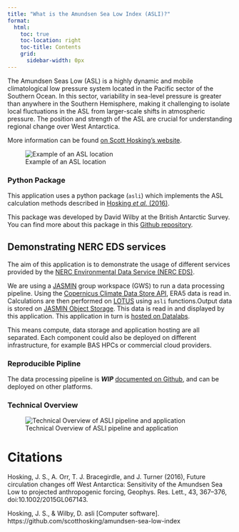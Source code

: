 ```yaml
---
title: "What is the Amundsen Sea Low Index (ASLI)?"
format:
  html:
    toc: true
    toc-location: right
    toc-title: Contents
    grid:
      sidebar-width: 0px
---
```


<!-- :::{.column-screen-left} -->

The Amundsen Seas Low (ASL) is a highly dynamic and mobile climatological low pressure system located in the Pacific sector of the Southern Ocean. In this sector, variability in sea-level pressure is greater than anywhere in the Southern Hemisphere, making it challenging to isolate local fluctuations in the ASL from larger-scale shifts in atmospheric pressure. The position and strength of the ASL are crucial for understanding regional change over West Antarctica.

More information can be found [on Scott Hosking's website](https://scotthosking.com/asl_index).

![Example of an ASL location](https://scotthosking.com/assets/images/asl_index-crop3.png){#fig-amundsen}

### Python Package

This application uses a python package (`asli`) which implements the ASL calculation methods described in [Hosking *et al.* (2016)](http://dx.doi.org/10.1002/2015GL067143).

This package was developed by David Wilby at the British Antarctic Survey. You can find more about this package in this [Github repository](https://github.com/davidwilby/amundsen-sea-low-index).

## Demonstrating NERC EDS services

The aim of this application is to demonstrate the usage of different services provided by the [NERC Environmental Data Service (NERC EDS)](https://eds.ukri.org/environmental-data-service).

We are using a [JASMIN](https://jasmin.ac.uk/) group workspace (GWS) to run a data processing pipeline. Using the [Copernicus Climate Data Store API](https://cds.climate.copernicus.eu/#!/home), ERA5 data is read in. Calculations are then performed on [LOTUS](https://help.jasmin.ac.uk/docs/batch-computing/lotus-overview/) using `asli` functions.Output data is stored on [JASMIN Object Storage](https://help.jasmin.ac.uk/docs/short-term-project-storage/using-the-jasmin-object-store/). This data is read in and displayed by this application. This application in turn is [hosted on Datalabs](https://datalab.datalabs.ceh.ac.uk/).

This means compute, data storage and application hosting are all separated. Each component could also be deployed on different infrastructure, for example BAS HPCs or commercial cloud providers.

### Reproducible Pipline

The data processing pipeline is ***WIP*** [documented on Github](https://github.com/antarctica/boost-eds-pipeline), and can be deployed on other platforms.

### Technical Overview

![Technical Overview of ASLI pipeline and application](images/asli-technical-overview-light.png){#fig-techoverview}

# Citations

Hosking, J. S., A. Orr, T. J. Bracegirdle, and J. Turner (2016), Future circulation changes off West Antarctica: Sensitivity of the Amundsen Sea Low to projected anthropogenic forcing, Geophys. Res. Lett., 43, 367–376, doi:10.1002/2015GL067143.

Hosking, J. S., & Wilby, D. asli \[Computer software\]. https://github.com/scotthosking/amundsen-sea-low-index <!-- ::: -->
